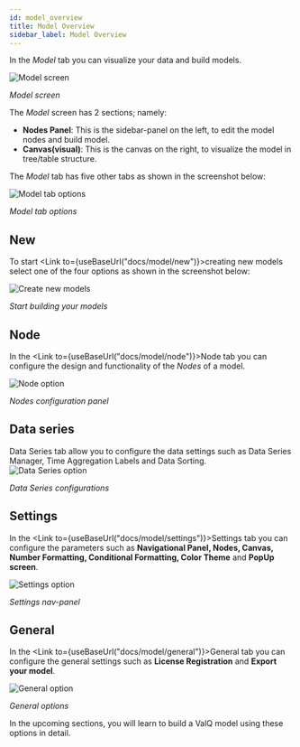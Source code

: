 ```yaml
---
id: model_overview
title: Model Overview
sidebar_label: Model Overview
---
```



In the _Model_ tab you can visualize your data and build models.

<div style={{ textAlign: "center" }}>
  <Zoom>
    <img
      alt="Model screen"
      src={useBaseUrl("/doc-images/model/model-screen.png")}
    />
  </Zoom>
</div>

_Model screen_

The _Model_ screen has 2 sections; namely:

- **Nodes Panel**: This is the sidebar-panel on the left, to edit the model nodes and build model.
- **Canvas(visual)**: This is the canvas on the right, to visualize the model in tree/table structure.

The _Model_ tab has five other tabs as shown in the screenshot below:

<div style={{ textAlign: "center" }}>
  <Zoom>
    <img
      alt="Model tab options"
      src={useBaseUrl("/doc-images/model/model2.png")}
    />
  </Zoom>
</div>

_Model tab options_

## New

To start <Link to={useBaseUrl("docs/model/new")}>creating new models</Link> select one of the four options as shown in the screenshot below:

<div style={{ textAlign: "center" }}>
  <Zoom>
    <img
      alt="Create new models"
      src={useBaseUrl("/doc-images/model/model4.png")}
    />
  </Zoom>
</div>

_Start building your models_

## Node

In the <Link to={useBaseUrl("docs/model/node")}>Node</Link> tab you can configure the design and
functionality of the _Nodes_ of a model.

<div style={{ textAlign: "center" }}>
  <Zoom>
    <img alt="Node option" src={useBaseUrl("/doc-images/model/model3.png")} />
  </Zoom>
</div>

_Nodes configuration panel_

## Data series

<Link to={useBaseUrl("docs/model/data-series")}>Data Series</Link> tab allow you
to configure the data settings such as Data Series Manager, Time Aggregation Labels
and Data Sorting.

<div style={{ textAlign: "center" }}>
  <Zoom>
    <img
      alt="Data Series option"
      src={useBaseUrl("/doc-images/model/model5.png")}
    />
  </Zoom>
</div>

_Data Series configurations_

## Settings

In the <Link to={useBaseUrl("docs/model/settings")}>Settings</Link> tab you can configure the
parameters such as **Navigational Panel, Nodes, Canvas, Number Formatting,
Conditional Formatting, Color Theme** and **PopUp screen**.

<div style={{ textAlign: "center" }}>
  <Zoom>
    <img
      alt="Settings option"
      src={useBaseUrl("/doc-images/model/model6.png")}
    />
  </Zoom>
</div>

_Settings nav-panel_

## General

In the <Link to={useBaseUrl("docs/model/general")}>General</Link> tab you can configure
the general settings such as **License Registration** and **Export your model**.

<div style={{ textAlign: "center" }}>
  <Zoom>
    <img
      alt="General option"
      src={useBaseUrl("/doc-images/model/model7.png")}
    />
  </Zoom>
</div>

_General options_

In the upcoming sections, you will learn to build a ValQ model using these options in detail.
